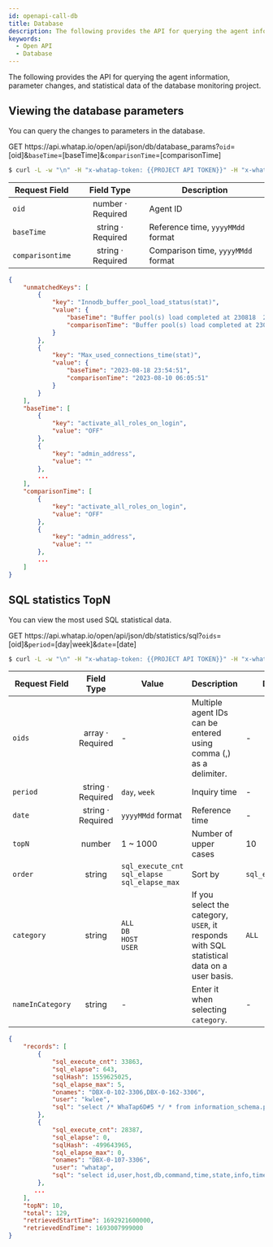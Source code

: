 ```yaml
---
id: openapi-call-db
title: Database
description: The following provides the API for querying the agent information, parameter changes, and statistical data of the database monitoring project.
keywords:
  - Open API
  - Database
---
```


The following provides the API for querying the agent information, parameter changes, and statistical data of the database monitoring project.

## Viewing the database parameters

You can query the changes to parameters in the database.

<p><span class='apitype'>GET</span> https://api.whatap.io/open/api/json/db/database_params?<code>oid</code>=[oid]&<code>baseTime</code>=[baseTime]&<code>comparisonTime</code>=[comparisonTime]</p>

```bash title='request'
$ curl -L -w "\n" -H "x-whatap-token: {{PROJECT API TOKEN}}" -H "x-whatap-pcode: {{projectCode}}" "https://api.whatap.io/open/api/json/db/database_params?oid=376886006&baseTime=20230822&comparisonTime=20230810"
```

| Request Field    |                          Field Type                                     | Description                        |
| ---------------- | :---------------------------------------------------------------------: | ---------------------------------- |
| `oid`            | <span class='api'>number</span> · <span class='require'>Required</span> | Agent ID                           |
| `baseTime`       | <span class='api'>string</span> · <span class='require'>Required</span> | Reference time, `yyyyMMdd` format  |
| `comparisontime` | <span class='api'>string</span> · <span class='require'>Required</span> | Comparison time, `yyyyMMdd` format |

```json title='response'
{
    "unmatchedKeys": [
        {
            "key": "Innodb_buffer_pool_load_status(stat)",
            "value": {
                "baseTime": "Buffer pool(s) load completed at 230818  2:54:51",
                "comparisonTime": "Buffer pool(s) load completed at 230810  6:05:50"
            }
        },
        {
            "key": "Max_used_connections_time(stat)",
            "value": {
                "baseTime": "2023-08-18 23:54:51",
                "comparisonTime": "2023-08-10 06:05:51"
            }
        }
    ],
    "baseTime": [
        {
            "key": "activate_all_roles_on_login",
            "value": "OFF"
        },
        {
            "key": "admin_address",
            "value": ""
        },
        ...
    ],
    "comparisonTime": [
        {
            "key": "activate_all_roles_on_login",
            "value": "OFF"
        },
        {
            "key": "admin_address",
            "value": ""
        },
        ...
    ]
}
```

## SQL statistics TopN

You can view the most used SQL statistical data.

<p><span class='apitype'>GET</span> https://api.whatap.io/open/api/json/db/statistics/sql?<code>oids</code>=[oid]&<code>period</code>=[day|week]&<code>date</code>=[date]</p>

```bash title='request'
$ curl -L -w "\n" -H "x-whatap-token: {{PROJECT API TOKEN}}" -H "x-whatap-pcode: {{projectCode}}" "https://api.whatap.io/open/api/json/db/statistics/sql?oids=757639646,-1162364681,506793303&period=day&date=20230825"
```

| Request Field    |                                Field Type                                | Value                                                   | Description                                                                                | Defalut           |
| ---------------- | :----------------------------------------------------------------------: | ------------------------------------------------------- | ------------------------------------------------------------------------------------------ | ----------------- |
| `oids`           |  <span class='api'>array</span> · <span class='require'>Required</span>  | -                                                       | Multiple agent IDs can be entered using comma (,) as a delimiter.                          | -                 |
| `period`         |  <span class='api'>string</span> · <span class='require'>Required</span> | `day`, `week`                                           | Inquiry time                                                                               | -                 |
| `date`           | <span class='type'>string</span> · <span class='require'>Required</span> | `yyyyMMdd` format                                       | Reference time                                                                             | -                 |
| `topN`           |                     <span class='type'>number</span>                     | 1 \~ 1000                                               | Number of upper cases                                                                      | 10                |
| `order`          |                     <span class='type'>string</span>                     | `sql_execute_cnt`<br/>`sql_elapse`<br/>`sql_elapse_max` | Sort by                                                                                    | `sql_execute_cnt` |
| `category`       |                     <span class='type'>string</span>                     | `ALL`<br/>`DB`<br/>`HOST`<br/>`USER`                    | If you select the category, `USER`, it responds with SQL statistical data on a user basis. | `ALL`             |
| `nameInCategory` |                     <span class='type'>string</span>                     | -                                                       | Enter it when selecting `category`.                                                        | -                 |

```json title='response'
{
    "records": [
        {
            "sql_execute_cnt": 33863,
            "sql_elapse": 643,
            "sqlHash": 1559625025,
            "sql_elapse_max": 5,
            "onames": "DBX-0-102-3306,DBX-0-162-3306",
            "user": "kwlee",
            "sql": "select /* WhaTap6D#5 */ * from information_schema.processlist\nwhere command<>'#'"
        },
        {
            "sql_execute_cnt": 28387,
            "sql_elapse": 0,
            "sqlHash": -499643965,
            "sql_elapse_max": 0,
            "onames": "DBX-0-107-3306",
            "user": "whatap",
            "sql": "select id,user,host,db,command,time,state,info,time_ms,stage,max_stage,progress,\nmemory_used,max_memory_used,examined_rows,query_id,tid\nfrom information_schema.processlist\nwhere command<>'#' and command<>'#'"
        },
       ...
    ],
    "topN": 10,
    "total": 129,
    "retrievedStartTime": 1692921600000,
    "retrievedEndTime": 1693007999000
}
```
